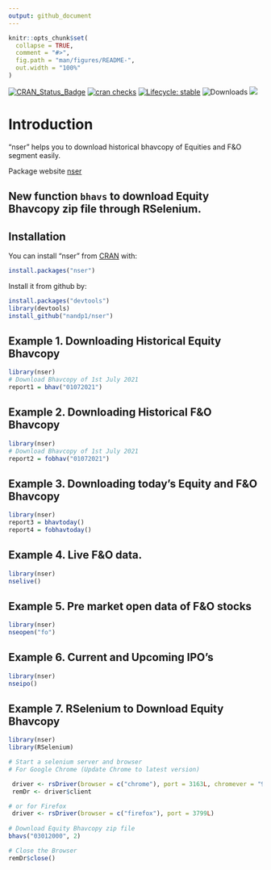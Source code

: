 ---
output: github_document
---

<!-- README.md is generated from README.Rmd. Please edit that file -->

```{r, include = FALSE}
knitr::opts_chunk$set(
  collapse = TRUE,
  comment = "#>",
  fig.path = "man/figures/README-",
  out.width = "100%"
)
```


<!-- badges: start -->
[![CRAN\_Status\_Badge](https://www.r-pkg.org/badges/version/nser)](https://cran.r-project.org/package=nser)
[![cran checks](https://cranchecks.info/badges/summary/nser)](https://cran.r-project.org/web/checks/check_results_nser.html)
[![Lifecycle: stable](https://img.shields.io/badge/lifecycle-stable-brightgreen.svg)](https://lifecycle.r-lib.org/articles/stages.html#stable-1)
![Downloads](http://cranlogs.r-pkg.org/badges/nser)
[![](https://cranlogs.r-pkg.org/badges/grand-total/nser)](https://cran.r-project.org/package=nser)
<!-- badges: end -->

# Introduction

"nser" helps you to download historical bhavcopy of Equities and F&O segment easily. 

Package website [nser](https://nandp1.github.io/nser/)

## New function ```bhavs``` to download Equity Bhavcopy zip file through RSelenium. 

## Installation

You can install "nser" from [CRAN](https://CRAN.R-project.org) with:

``` r
install.packages("nser")
```
Install it from github by:
``` r
install.packages("devtools")
library(devtools)
install_github("nandp1/nser")
```

## Example 1. Downloading Historical Equity Bhavcopy 

```{r example}
library(nser)
# Download Bhavcopy of 1st July 2021
report1 = bhav("01072021")
```

## Example 2. Downloading Historical F&O Bhavcopy 

```{r example}
library(nser)
# Download Bhavcopy of 1st July 2021
report2 = fobhav("01072021")
```
## Example 3. Downloading today's Equity and F&O Bhavcopy 
```{r example}
library(nser)
report3 = bhavtoday()
report4 = fobhavtoday()
```

## Example 4. Live F&O data.
```{r example}
library(nser)
nselive()
```

## Example 5. Pre market open data of F&O stocks
```{r example}
library(nser)
nseopen("fo")
```

## Example 6. Current and Upcoming IPO's
```{r eaxample}
library(nser)
nseipo()
```

## Example 7. RSelenium to Download Equity Bhavcopy
``` r
library(nser)
library(RSelenium)

# Start a selenium server and browser
# For Google Chrome (Update Chrome to latest version)

 driver <- rsDriver(browser = c("chrome"), port = 3163L, chromever = "91.0.4472.101")
 remDr <- driver$client

# or for Firefox
 driver <- rsDriver(browser = c("firefox"), port = 3799L)
 
# Download Equity Bhavcopy zip file
bhavs("03012000", 2)

# Close the Browser
remDr$close()

```
